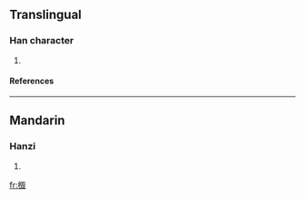==Translingual==
===Han character===
{{Han char|rn=75|rad=木|as=13|sn=17|four=4794<sub>7</sub>|canj=木竹土水 (DHGE), 木竹一水 (DHME)}}
# {{defn|Han|sort=木13}}
====References====
{{Han ref|kx=0556.310|dkj=15663|dj=0946.070|hdz=21302.110|uh=6A93|ud=27283|bh=ECFD|bd=60669}}

----
==Mandarin==
===Hanzi===
{{cmn-hanzi|pin=[[huǐ]] ([[hui3]])|wg=hui<sup>3</sup>}}
# {{defn|Mandarin}}

[[fr:檓]]